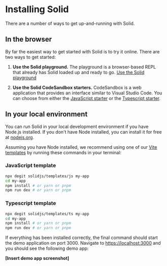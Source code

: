 
<title>Installing Solid</title>

# Installing Solid

There are a number of ways to get up-and-running with Solid.

## In the browser

By far the easiest way to get started with Solid is to try it online. There are two ways to get started:

1. **Use the Solid playground.** The playground is a browser-based REPL that already has Solid loaded up and ready to go. [Use the Solid playground](#)

2. **Use the Solid CodeSandbox starters.** CodeSandbox is a web application that provides an interface similar to Visual Studio Code. You can choose from either the [JavaScript starter](#) or the [Typescript starter](#).

## In your local environment

You can run Solid in your local development environment if you have Node.js installed. If you don't have Node installed, you can install it for free at [nodejs.org](https://nodejs.org).

Assuming you have Node installed, we recommend using one of our [Vite templates](https://github.com/solidjs/templates) by running these commands in your terminal:

### JavaScript template

```bash
npx degit solidjs/templates/js my-app
cd my-app
npm install # or yarn or pnpm
npm run dev # or yarn or pnpm
```

### Typescript template

```bash
npx degit solidjs/templates/ts my-app
cd my-app
npm install # or yarn or pnpm
npm run dev # or yarn or pnpm
```

If everything has been installed correctly, the final command should start the demo application on port 3000. Navigate to [https://localhost:3000](https://localhost:3000) and you should see the following demo app:

**[Insert demo app screenshot]**

<NextSection
  title="Building UI with Components"
  href="../building-ui-with-components"
/>
